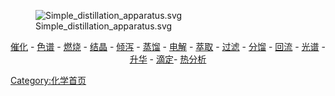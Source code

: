 [[Image:Simple_distillation_apparatus.svg|left]]<center>[[催化|催化]] - [[色谱|色谱]] - [[燃烧|燃烧]] - [[结晶|结晶]] - [[倾泻|倾泻]] - [[蒸馏|蒸馏]] - [[电解|电解]] - [[萃取|萃取]] - [[过滤|过滤]] - [[分馏|分馏]] - [[回流_(實驗裝置)|回流]] - [[光谱|光谱]] - [[升华|升华]] - [[滴定|滴定]]- [[热分析|热分析]] </center>
[[Category:化学首页|Category:化学首页]]